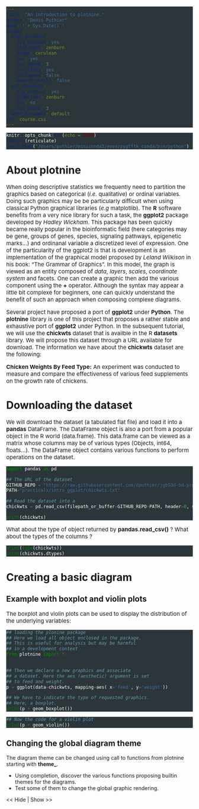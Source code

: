 ```yaml
---
title: "An introduction to plotnine."
author: "Denis Puthier"
date: '`r Sys.Date()`'
output:
  html_document:
    fig_caption: yes
    highlight: zenburn
    theme: cerulean
    toc: yes
    toc_depth: 3
    toc_float: yes
    collapsed: false
    smooth_scroll: false
  pdf_document:
    fig_caption: yes
    highlight: zenburn
    toc: no
    toc_depth: 3
  word_document: default
css: course.css
---
```




<script type="">
    $(function() {
        $(".hideshow").click(function() {
                $(this).parent().find(".exo_code").toggle();
        });
            
    })
</script>

<style>
.exo_code {
  display:none;
}

pre  {
  background-color: #2C3539!important;
  color: white;
} 

pre.text {
  background-color: #2C3539 !important;
}

hr {
  color: grey !important;
}


hr {
  color: grey !important;
}

p {
  font-size: 15px;
}
</style>





```r
knitr::opts_chunk$set(echo = TRUE)
library(reticulate)
use_python("/Users/puthier/miniconda3/envs/pygtftk_conda/bin/python")
```

# About plotnine

When doing descriptive statistics we frequently need to partition the graphics based on categorical (*i.e.* qualitative) or ordinal variables. Doing such graphics may be be particularly difficult when using classical Python graphical libraries (*e.g* matplotlib). The **R** software benefits from a very nice library for such a task, the **ggplot2** package developed by *Hadley Wickham*. This package has been quickly became really popular in the bioinformatic field (here categories may be gene, groups of genes, species, signaling pathways, epigenetic marks...) and ordinanal variable a discretized level of expression. One of the particularity of the ggplot2 is that is development is an implementation of the graphical model proposed by *Leland Wilkison* in his book: "The Grammar of Graphics". In this model, the graph is viewed as an entity composed of *data*, *layers*, *scales*, *coordinate system* and facets. One can create a graphic then add the various component using the **+** operator. Although the syntax may appear a little bit complexe for beginners, one can quickly understand the benefit of such an approach when composing complexe diagrams.

Several project have proposed a port of **ggplot2** under **Python**. The **plotnine** library is one of this project that proposes a rather stable and exhaustive port of **ggplot2** under Python. In the subsequent tutorial, we will use the **chickwts** dataset that is availble in the R **datasets** library. We will propose this dataset through a URL available for download. The information we have about the **chickwts** dataset are the following:

**Chicken Weights By Feed Type:** An experiment was conducted to measure and compare the effectiveness of various feed supplements on the growth rate of chickens.





# Downloading the dataset

We will download the dataset (a tabulated flat file) and load it into a **pandas** DataFrame. The DataFrame object is also a port from a popular object in the R world (data.frame). This data.frame can be viewed as a matrix whose columns may be of various types (Objects, int64, floats...). The DataFrame object contains various functions to perform operations on the dataset. 
 
```python
import pandas as pd

## The URL of the dataset
GITHUB_REPO = "https://raw.githubusercontent.com/dputhier/jgb53d-bd-prog_github/master/"
PATH="practicals/intro_ggplot/chickwts.txt"

## Read the dataset into a 
chickwts = pd.read_csv(filepath_or_buffer=GITHUB_REPO+PATH, header=0, sep="\t")

print(chickwts)

```

What about the type of object returned by **pandas.read_csv()** ? What about the types of the columns ?

```python
print(type(chickwts))
print(chickwts.dtypes)
```



# Creating a basic diagram


## Example with boxplot and violin plots

The boxplot and violin plots can be used to display the distribution of the underlying variables:


```python
## loading the plonine package
## Here we load all object enclosed in the package.
## This is useful for analysis but may be harmful
## in a development context
from plotnine import *
  

## Then we declare a new graphics and associate 
## a dataset. Here the aes (aesthetic) argument is set
## to feed and weight.
p = ggplot(data=chickwts, mapping=aes( x='feed', y='weight'))

## We have to indicate the type of requested graphics.
## Here, a boxplot.
print(p + geom_boxplot())

```

```python
## Now the code for a violin plot
print(p + geom_violin())

```

## Changing the global diagram theme

The diagram theme can be changed using call to functions from plotnine starting with **theme_**. 
<div class="exo">
- Using completion, discover the various functions proposing builtin themes for the diagrams.
- Test some of them to change the global graphic rendering.
</div>


<div class="hideshow"> << Hide | Show >> </div>
<div class="exo_code">
```python
# Using seaborn theme
print(p + geom_boxplot() + theme_seaborn())
```
```python
# Using black and white theme (my favorite :))
print(p + geom_boxplot() + theme_bw())
```

<\div>

## Theming your diagram

The diagram can be tweaked more deeply by passing some arguments to the **theme()** function. Several aspects of the diagram are thus **themeable**. The list of  **themeable** elements is provided [here](https://plotnine.readthedocs.io/en/stable/api.html#themeables). The themeables are object of several classes:

- [element_line](https://plotnine.readthedocs.io/en/stable/generated/plotnine.themes.element_line.html#plotnine.themes.element_line) --  a line.
- [element_rect](https://plotnine.readthedocs.io/en/stable/generated/plotnine.themes.element_rect.html#plotnine.themes.element_rect) --  a rectangle.
- [element_text](https://plotnine.readthedocs.io/en/stable/generated/plotnine.themes.element_text.html#plotnine.themes.element_text) -- a text.
- element_blank -- no display.

For instance, the following code changes various elements of the theme:

- The axis text.
- The axis title.
- The axis ticks.
- The panel grid.

```python
my_plot = p + geom_boxplot() + theme(axis_text=element_text(color='red',size=10,rotation=45),
                           axis_title=element_text(color='green',size=10),
                           axis_ticks=element_line(color='violet',size=20),
                           panel_grid_major=element_line(color='lightblue',size=1),
                           panel_grid_minor=element_line(color='orange',size=1),
                          )
print(my_plot)
```


<div class="exo">
- Use the themeable elements to create your own boxplot or violin diagram. Think about using html hexadecimal colors such as those proposed on [ColorBrewer web site](http://colorbrewer2.org/).
</div>


<div class="hideshow"> << Hide | Show >> </div>
<div class="exo_code">
```python
# example answer
my_plot = p + geom_boxplot() + theme(axis_text=element_text(color='#e41a1c',size=10,rotation=45),
                           axis_title=element_text(color='#377eb8',size=10),
                           axis_ticks=element_line(color='#4daf4a',size=20),
                           panel_grid_major=element_line(color='#984ea3',size=1),
                           panel_grid_minor=element_line(color='#ff7f00',size=1),
                           plot_background=element_rect(color='#a6cee3',size=2, fill='#a6cee3')
                           
                          )
print(my_plot)
```
<\div>

## More on aesthetics/mapping

At the moment, we have defined, for a boxplot or violin plot, the categories that should appear on the x axis and the values whose distributions should appear on the y axis. We may also assign additional aesthetics. These additional aesthetics may be 'fill' (for the color of the boxes in the boxplot) or the 'color' for the colors of the box borders.

If 'fill' and 'color' are passed to the **geom_boxplot()** this mean that colors should be the same for all boxes. 



```python
## Then we declare a new graphics and associate 
## a dataset. Here the aes (aesthetic) argument is set
## to feed and weight.
my_plot = ggplot(data=chickwts, 
          mapping=aes( x='feed', y='weight')) + geom_boxplot(color='#984ea3', fill='#ff7f00')
print(my_plot)

```


Now, another solution is to path 'fill' and 'colors' to the **aes()** function. In this case it means that we want to change the color according to the categories found in 'feed'. This also mean that we need a way to tell plotnine which colors we want to apply as it will just use a set of default colors. 



```python
## Then we declare a new graphics and associate 
## a dataset. Here the aes (aesthetic) argument is set
## to feed and weight.
my_plot = ggplot(data=chickwts, 
          mapping=aes( x='feed', y='weight', color='feed', fill='feed')) + geom_boxplot()
print(my_plot)

```

To change the color we now need to use the **scale_color_manual()** and **scale_fill_manual()** function to which we can pass a dictionnary containing the class to color mapping. Here the classes are the following:

```python
print(pd.Categorical(chickwts['feed']).categories)
```

So we just need to create a dictionnary containing the classes (*i.e* 'feed') and the associated colors.

```python
color_dict = {'casein': 'red', 
              'horsebean': 'darkblue', 
              'linseed': 'violet', 
              'meatmeal': 'orange', 
              'soybean': 'yellow', 
              'sunflower':'pink'}
my_plot = ggplot(data=chickwts, 
          mapping=aes( x='feed', y='weight', color='feed', fill='feed')) + geom_boxplot()
my_plot += scale_color_manual(values=color_dict)
my_plot += scale_fill_manual(values=color_dict)

print(my_plot)
```

We may improve this plot by changing the legend attributes.

```python

my_plot += theme(legend_position="bottom",
                      legend_text=element_text(size=8),
                      legend_key=element_rect(colour="white", fill="white"),
                      legend_title=element_blank())
print(my_plot)
```

<div class="exo">
- Create your own violin plot using your own theme.
</div>


<div class="hideshow"> << Hide | Show >> </div>
<div class="exo_code">
```python
color_dict = {'casein': '#80FF80', 
              'horsebean': '#BF0000', 
              'linseed': '#BFFF40', 
              'meatmeal': '#00FFFF', 
              'soybean': '#0000FF', 
              'sunflower':'#0000BF'}
my_plot = ggplot(data=chickwts, 
          mapping=aes( x='feed', y='weight', fill='feed')) + geom_violin(color='black')
          
my_plot += scale_fill_manual(values=color_dict)

my_plot += theme(legend_position="bottom",
                      legend_text=element_text(size=8),
                      legend_key=element_rect(colour="white", fill="white"),
                      legend_title=element_blank())
print(my_plot)
```


## Other diagrams

There are about [40 different graphics](https://plotnine.readthedocs.io/en/stable/api.html#geoms) currently available in **plotnine**. The names of the associated functions starts with 'geom_*' (*e.g.* geom_boxplot, geom_tile, geom_text, geom_smooth, geom_rug, geom_hist, geom_bar...). 


### Histograms and densities

In the case of histograms, the x axis corresponds to intervals ('bins') and the y axis to the number of values falling in the intervals. There is thus only one value to pass to **aes()**.

```python
## Here the code for an histogram
my_plot = ggplot(data=chickwts, mapping=aes(x='weight')) + geom_histogram(color='white', bins=10)
print(my_plot)
```


Probability density can be displayed using **geom_density()**. Unfortunatly, the number of data in each class is clearly too limited...

```python
my_plot = ggplot(data=chickwts, mapping=aes(x='weight', fill='feed')) + geom_density(adjust = 1/4, alpha=0.5)
print(my_plot)

```


## Overlaying diagrams 

One can overlay several diagrams of various type very easily, just using the '+' operator. For instance one can create a simple scatterplot using **geom_point()**. 

```python
## We can, for instance, show the values associated to each feed
my_plot = ggplot(data=chickwts, 
          mapping=aes( x='feed', y='weight', fill='feed', color='feed')) + geom_point(size=4)


print(my_plot)
```

However as they are some ties it may be advised to use the jitter option that will add some randomness to the value of the x axis (that here are categorical but can be viewed as 1, 2, 3...)

```python
my_plot += geom_jitter(size=4)
print(my_plot)
```

As diagrams can be viewed as layers, we may also add a **geom_rug()** layer.

```python
my_plot += geom_rug(color='darkgrey')
print(my_plot)
```


# Partitioning graphics using facets

Partitioning the diagram based on a given factor/variable allows one to explore the dataset. For the following example, we will create a matrix containing the results of an artificial ELISA experiment in which several the measures done at two different times and by four different researchers are recorded.

## Loading the dataset

```python
URL = "https://tinyurl.com/ycdhmof8"
elisa = pd.read_csv(filepath_or_buffer=URL, header=0, sep="\t")
elisa.head()
```

The column names of the DataFrame are the following:

```python
elisa.columns.tolist()
```

The number of elements:

```python
# Number of rows
elisa.shape[0]

# Number of columns
elisa.shape[1]
```


These are ELISA plate so each of them contain 96 elements.

```python
elisa.groupby(['day','user']).size()
```

## Facetting

Using plotnine or ggplot2 syntax, it becomes very easy to assess the distribution of the results (available in the 'values' column) depending on users:

```python
my_plot = ggplot(data = elisa, mapping = aes(x='value'))
my_plot += geom_histogram(fill="blue", color="white", bins=20) 
my_plot += theme_bw()
my_plot += theme(strip_background = element_rect(colour = "white", fill="orange"))

print(my_plot + facet_grid(facets = '~ user'))
```

Interestingly, one can also easily create facets based on two variables, here user and days:

```python
print(my_plot + facet_grid(facets = 'user ~ day'))
```

Or alternatively...

```python
print(my_plot + facet_grid(facets = '~ user + day '))
```

Or even


```python
print(my_plot + facet_grid(facets = 'user + day ~') + theme(strip_text = element_text(rotation=0)))
```


# Creating heatmaps

As we are working with an artificial ELISA dataset, it can be interesting to reproduce a color-coded image of the 'original' ELISA plates. The **geom_tile()** function can be used to create heatmaps. 

```python
my_plot = ggplot(data = elisa, mapping = aes(x='columns', y='rows', fill='value'))
my_plot += geom_tile() 
my_plot += theme(axis_text_x = element_text(size = 10),
                 axis_text_y = element_text(size = 10),
                 panel_background = element_rect(fill="white"),
                 panel_grid_major = element_line(colour = "white"),
                 strip_background = element_rect(colour = "orange", fill="orange"))
my_plot +=   scale_fill_gradientn(colors = ["#0000BF", "#0000FF",
                                              "#0080FF", "#00FFFF",
                                              "#40FFBF", "#80FF80",
                                              "#BFFF40", "#FFFF00",
                                              "#FF8000", "#FF0000",
                                              "#BF0000"])
print(my_plot + facet_grid(facets = 'day ~ user'))
```




# Exercices

## The dataset

Here, our dataset contains several informations related to transcripts in the human genome. They were computed using *pygtftk* (v0.9.8) from a GTF file downloaded from ensembl (genome version GRCh38, release 92). First we will load the dataset, set the row names to the transcript ids and inspect the column names.

```python
## Read the dataset into a 
URL = "https://tinyurl.com/hg38-tx-info-txt"
tx_info = pd.read_csv(filepath_or_buffer=URL, header=0, sep="\t")
```
